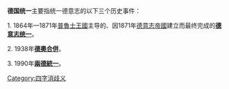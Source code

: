 '''德国统一'''主要指统一德意志的以下三个历史事件：

1. 1864年—1871年[[普魯士王國|普魯士王國]]主导的、因1871年[[德意志帝國|德意志帝國]]建立而最终完成的'''[[德意志统一|德意志统一]]'''。

2. 1938年'''[[德奧合併|德奧合併]]'''。

3. 1990年'''[[兩德統一|兩德統一]]'''。
{{disambig}}
[[Category:四字消歧义|Category:四字消歧义]]